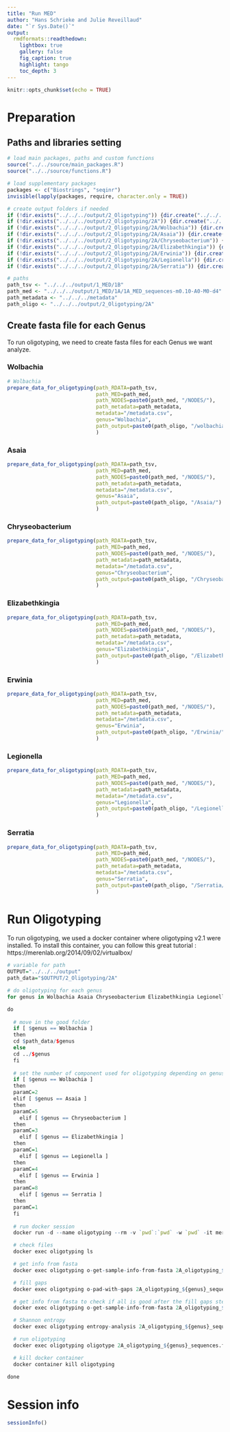 ```yaml
---
title: "Run MED"
author: "Hans Schrieke and Julie Reveillaud"
date: "`r Sys.Date()`"
output: 
  rmdformats::readthedown:
    lightbox: true
    gallery: false
    fig_caption: true
    highlight: tango
    toc_depth: 3
---
```


```r
knitr::opts_chunk$set(echo = TRUE)
```

# Preparation

## Paths and libraries setting

```r
# load main packages, paths and custom functions
source("../../source/main_packages.R")
source("../../source/functions.R")

# load supplementary packages
packages <- c("Biostrings", "seqinr")
invisible(lapply(packages, require, character.only = TRUE))

# create output folders if needed
if (!dir.exists("../../../output/2_Oligotyping")) {dir.create("../../../output/2_Oligotyping")}
if (!dir.exists("../../../output/2_Oligotyping/2A")) {dir.create("../../../output/2_Oligotyping/2A")}
if (!dir.exists("../../../output/2_Oligotyping/2A/Wolbachia")) {dir.create("../../../output/2_Oligotyping/2A/Wolbachia")}
if (!dir.exists("../../../output/2_Oligotyping/2A/Asaia")) {dir.create("../../../output/2_Oligotyping/2A/Asaia")}
if (!dir.exists("../../../output/2_Oligotyping/2A/Chryseobacterium")) {dir.create("../../../output/2_Oligotyping/2A/Chryseobacterium")}
if (!dir.exists("../../../output/2_Oligotyping/2A/Elizabethkingia")) {dir.create("../../../output/2_Oligotyping/2A/Elizabethkingia")}
if (!dir.exists("../../../output/2_Oligotyping/2A/Erwinia")) {dir.create("../../../output/2_Oligotyping/2A/Erwinia")}
if (!dir.exists("../../../output/2_Oligotyping/2A/Legionella")) {dir.create("../../../output/2_Oligotyping/2A/Legionella")}
if (!dir.exists("../../../output/2_Oligotyping/2A/Serratia")) {dir.create("../../../output/2_Oligotyping/2A/Serratia")}

# paths
path_tsv <- "../../../output/1_MED/1B"
path_med <- "../../../output/1_MED/1A/1A_MED_sequences-m0.10-A0-M0-d4"
path_metadata <- "../../../metadata"
path_oligo <- "../../../output/2_Oligotyping/2A"
```

## Create fasta file for each Genus

To run oligotyping, we need to create fasta files for each Genus we want analyze. 

### Wolbachia
```r
# Wolbachia
prepare_data_for_oligotyping(path_RDATA=path_tsv, 
                             path_MED=path_med, 
                             path_NODES=paste0(path_med, "/NODES/"), 
                             path_metadata=path_metadata,
                             metadata="/metadata.csv",
                             genus="Wolbachia", 
                             path_output=paste0(path_oligo, "/wolbachia/")
                             )
```


### Asaia
```r
prepare_data_for_oligotyping(path_RDATA=path_tsv, 
                             path_MED=path_med, 
                             path_NODES=paste0(path_med, "/NODES/"), 
                             path_metadata=path_metadata,
                             metadata="/metadata.csv",
                             genus="Asaia", 
                             path_output=paste0(path_oligo, "/Asaia/")
                             )
```

### Chryseobacterium
```r
prepare_data_for_oligotyping(path_RDATA=path_tsv, 
                             path_MED=path_med, 
                             path_NODES=paste0(path_med, "/NODES/"), 
                             path_metadata=path_metadata,
                             metadata="/metadata.csv",
                             genus="Chryseobacterium", 
                             path_output=paste0(path_oligo, "/Chryseobacterium/")
                             )
```

### Elizabethkingia
```r
prepare_data_for_oligotyping(path_RDATA=path_tsv, 
                             path_MED=path_med, 
                             path_NODES=paste0(path_med, "/NODES/"), 
                             path_metadata=path_metadata,
                             metadata="/metadata.csv",
                             genus="Elizabethkingia", 
                             path_output=paste0(path_oligo, "/Elizabethkingia/")
                             )
```

### Erwinia
```r
prepare_data_for_oligotyping(path_RDATA=path_tsv, 
                             path_MED=path_med, 
                             path_NODES=paste0(path_med, "/NODES/"), 
                             path_metadata=path_metadata,
                             metadata="/metadata.csv",
                             genus="Erwinia", 
                             path_output=paste0(path_oligo, "/Erwinia/")
                             )
```

### Legionella
```r
prepare_data_for_oligotyping(path_RDATA=path_tsv, 
                             path_MED=path_med, 
                             path_NODES=paste0(path_med, "/NODES/"), 
                             path_metadata=path_metadata,
                             metadata="/metadata.csv",
                             genus="Legionella", 
                             path_output=paste0(path_oligo, "/Legionella/")
                             )
```

### Serratia
```r
prepare_data_for_oligotyping(path_RDATA=path_tsv, 
                             path_MED=path_med, 
                             path_NODES=paste0(path_med, "/NODES/"), 
                             path_metadata=path_metadata,
                             metadata="/metadata.csv",
                             genus="Serratia", 
                             path_output=paste0(path_oligo, "/Serratia/")
                             )
```


# Run Oligotyping

To run oligotyping, we used a docker container where oligotyping v2.1 were installed. To install this container, you can follow this great tutorial : https://merenlab.org/2014/09/02/virtualbox/

```r
# variable for path
OUTPUT="../../../output"
path_data="$OUTPUT/2_Oligotyping/2A"

# do oligotyping for each genus
for genus in Wolbachia Asaia Chryseobacterium Elizabethkingia Legionella Erwinia Serratia

do
  
  # move in the good folder
  if [ $genus == Wolbachia ] 
  then
  cd $path_data/$genus
  else
  cd ../$genus
  fi
  
  # set the number of component used for oligotyping depending on genus
  if [ $genus == Wolbachia ]
  then
  paramC=2
  elif [ $genus == Asaia ]
  then
  paramC=5
    elif [ $genus == Chryseobacterium ]
  then
  paramC=3
    elif [ $genus == Elizabethkingia ]
  then
  paramC=1
    elif [ $genus == Legionella ]
  then
  paramC=4
    elif [ $genus == Erwinia ]
  then
  paramC=8
    elif [ $genus == Serratia ]
  then
  paramC=1
  fi
  
  # run docker session
  docker run -d --name oligotyping --rm -v `pwd`:`pwd` -w `pwd` -it meren/oligotyping:2.1

  # check files 
  docker exec oligotyping ls 

  # get info from fasta 
  docker exec oligotyping o-get-sample-info-from-fasta 2A_oligotyping_${genus}_sequences.fasta

  # fill gaps
  docker exec oligotyping o-pad-with-gaps 2A_oligotyping_${genus}_sequences.fasta

  # get info from fasta to check if all is good after the fill gaps step
  docker exec oligotyping o-get-sample-info-from-fasta 2A_oligotyping_${genus}_sequences.fasta-PADDED-WITH-GAPS

  # Shannon entropy
  docker exec oligotyping entropy-analysis 2A_oligotyping_${genus}_sequences.fasta-PADDED-WITH-GAPS

  # run oligotyping
  docker exec oligotyping oligotype 2A_oligotyping_${genus}_sequences.fasta-PADDED-WITH-GAPS 2A_oligotyping_${genus}_sequences.fasta-PADDED-WITH-GAPS-ENTROPY -c $paramC -M 10

  # kill docker container
  docker container kill oligotyping
  
done
```

# Session info
```r
sessionInfo()
```